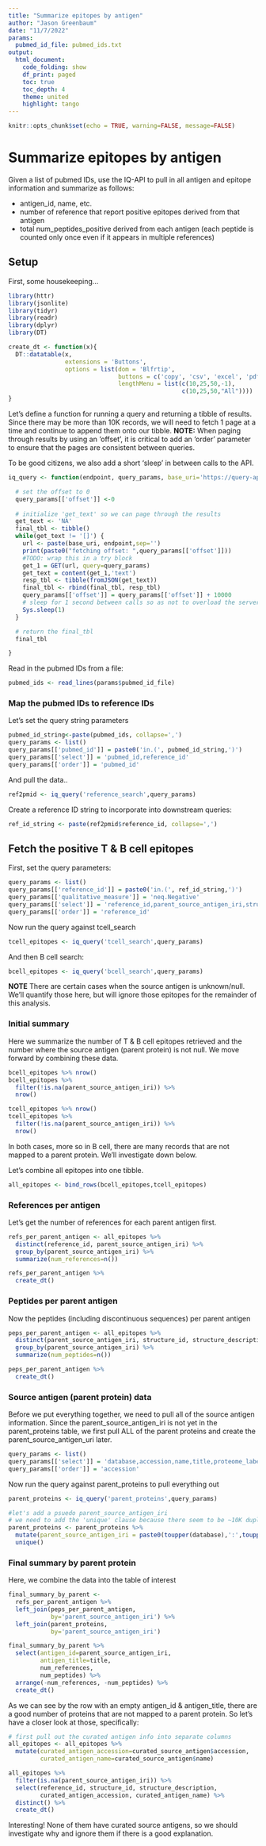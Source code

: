 ```yaml
---
title: "Summarize epitopes by antigen"
author: "Jason Greenbaum"
date: "11/7/2022"
params:
  pubmed_id_file: pubmed_ids.txt
output: 
  html_document:
    code_folding: show
    df_print: paged
    toc: true
    toc_depth: 4
    theme: united
    highlight: tango
---
```


```r
knitr::opts_chunk$set(echo = TRUE, warning=FALSE, message=FALSE)
```

# Summarize epitopes by antigen

Given a list of pubmed IDs, use the IQ-API to pull in all antigen and epitope information
and summarize as follows:

* antigen_id, name, etc.
* number of reference that report positive epitopes derived from that antigen
* total num_peptides_positive derived from each antigen (each peptide is counted only once even if it appears in multiple references)

## Setup

First, some housekeeping...

```r
library(httr)
library(jsonlite)
library(tidyr)
library(readr)
library(dplyr)
library(DT)

create_dt <- function(x){
  DT::datatable(x,
                extensions = 'Buttons',
                options = list(dom = 'Blfrtip',
                               buttons = c('copy', 'csv', 'excel', 'pdf', 'print'),
                               lengthMenu = list(c(10,25,50,-1),
                                                 c(10,25,50,"All"))))
}

```
Let's define a function for running a query and returning a tibble of results.  Since there may be more than 10K records, we will need to fetch 1 page at a time and continue to append them onto our tibble.  **NOTE:** When paging through results by using an 'offset', it is critical to add an 'order' parameter to ensure that the pages are consistent between queries.

To be good citizens, we also add a short 'sleep' in between calls to the API.

```r

iq_query <- function(endpoint, query_params, base_uri='https://query-api.iedb.org/') {

  # set the offset to 0
  query_params[['offset']] <-0
  
  # initialize 'get_text' so we can page through the results
  get_text <- 'NA'
  final_tbl <- tibble()
  while(get_text != '[]') {
    url <- paste(base_uri, endpoint,sep='')
    print(paste0("fetching offset: ",query_params[['offset']]))
    #TODO: wrap this in a try block
    get_1 = GET(url, query=query_params)
    get_text = content(get_1,'text')
    resp_tbl <- tibble(fromJSON(get_text))
    final_tbl <- rbind(final_tbl, resp_tbl)
    query_params[['offset']] = query_params[['offset']] + 10000
    # sleep for 1 second between calls so as not to overload the server
    Sys.sleep(1)
  }

  # return the final_tbl
  final_tbl

}

```


Read in the pubmed IDs from a file:
```r
pubmed_ids <- read_lines(params$pubmed_id_file)
```


### Map the pubmed IDs to reference IDs

Let's set the query string parameters

```r
pubmed_id_string<-paste(pubmed_ids, collapse=',')
query_params <- list()
query_params[['pubmed_id']] = paste0('in.(', pubmed_id_string,')')
query_params[['select']] = 'pubmed_id,reference_id'
query_params[['order']] = 'pubmed_id'
```


And pull the data..
```r
ref2pmid <- iq_query('reference_search',query_params)
```

Create a reference ID string to incorporate into downstream queries:
```r
ref_id_string <- paste(ref2pmid$reference_id, collapse=',')
```

## Fetch the positive T & B cell epitopes

First, set the query parameters:

```r
query_params <- list()
query_params[['reference_id']] = paste0('in.(', ref_id_string,')')
query_params[['qualitative_measure']] = 'neq.Negative'
query_params[['select']] = 'reference_id,parent_source_antigen_iri,structure_id,structure_description,curated_source_antigen'
query_params[['order']] = 'reference_id'
```

Now run the query against tcell_search
```r
tcell_epitopes <- iq_query('tcell_search',query_params)
```

And then B cell search:
```r
bcell_epitopes <- iq_query('bcell_search',query_params)
```

**NOTE** There are certain cases when the source antigen is unknown/null.  We'll quantify
those here, but will ignore those epitopes for the remainder of this analysis.

### Initial summary

Here we summarize the number of T & B cell epitopes retrieved and the number where the source antigen (parent protein) is not null.  We move forward by combining these data.

```r
bcell_epitopes %>% nrow()
bcell_epitopes %>%
  filter(!is.na(parent_source_antigen_iri)) %>%
  nrow()
```

```r
tcell_epitopes %>% nrow()
tcell_epitopes %>%
  filter(!is.na(parent_source_antigen_iri)) %>%
  nrow()
```

In both cases, more so in B cell, there are many records that are not mapped to a parent protein.  We'll investigate down below.

Let's combine all epitopes into one tibble.
```r
all_epitopes <- bind_rows(bcell_epitopes,tcell_epitopes)
```

### References per antigen

Let's get the number of references for each parent antigen first.

```r
refs_per_parent_antigen <- all_epitopes %>%
  distinct(reference_id, parent_source_antigen_iri) %>%
  group_by(parent_source_antigen_iri) %>%
  summarize(num_references=n())

refs_per_parent_antigen %>%
  create_dt()
```


### Peptides per parent antigen

Now the peptides (including discontinuous sequences) per parent antigen

```r
peps_per_parent_antigen <- all_epitopes %>%
  distinct(parent_source_antigen_iri, structure_id, structure_description) %>%
  group_by(parent_source_antigen_iri) %>%
  summarize(num_peptides=n())

peps_per_parent_antigen %>%
  create_dt()
```


### Source antigen (parent protein) data

Before we put everything together, we need to pull all of the source antigen information.  Since the parent_source_antigen_iri is not yet in the parent_proteins table, we first pull ALL of the parent proteins
and create the parent_source_antigen_uri later.

```r
query_params <- list()
query_params[['select']] = 'database,accession,name,title,proteome_label'
query_params[['order']] = 'accession'
```

Now run the query against parent_proteins to pull everything out
```r
parent_proteins <- iq_query('parent_proteins',query_params)

#let's add a psuedo parent_source_antigen_iri
# we need to add the 'unique' clause because there seem to be ~10K duplicates in the table
parent_proteins <- parent_proteins %>%
  mutate(parent_source_antigen_iri = paste0(toupper(database),':',toupper(accession))) %>%
  unique()

```


### Final summary by parent protein

Here, we combine the data into the table of interest

```r
final_summary_by_parent <-
  refs_per_parent_antigen %>%
  left_join(peps_per_parent_antigen,
            by='parent_source_antigen_iri') %>%
  left_join(parent_proteins,
            by='parent_source_antigen_iri')

final_summary_by_parent %>%
  select(antigen_id=parent_source_antigen_iri,
         antigen_title=title,
         num_references,
         num_peptides) %>%
  arrange(-num_references, -num_peptides) %>%
  create_dt()

```

As we can see by the row with an empty antigen_id & antigen_title, there are a good number of proteins that are not mapped to a parent protein.  So let's have a closer look at those, specifically:

```r
# first pull out the curated antigen info into separate columns
all_epitopes <- all_epitopes %>%
  mutate(curated_antigen_accession=curated_source_antigen$accession,
         curated_antigen_name=curated_source_antigen$name)

all_epitopes %>%
  filter(is.na(parent_source_antigen_iri)) %>%
  select(reference_id, structure_id, structure_description,
         curated_antigen_accession, curated_antigen_name) %>%
  distinct() %>%
  create_dt()

```

Interesting!  None of them have curated source antigens, so we should investigate why and ignore them if there is a good explanation.